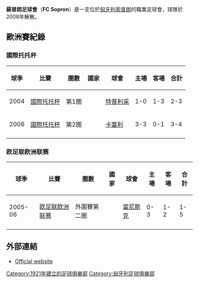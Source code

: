 {{unreferenced|time=2015-08-08T07:22:23+00:00}}
{{Infobox football club |
clubname =  蘇普朗|
image    = |
fullname = Football Club Sopron |
nickname =  |
founded  = {{start date and age|df=yes|1921}} |
dissolved  = {{start date and age|df=yes|2008}} |
ground   = [[索普朗|索普朗]] [[Káposztás_utca|Káposztás utca]] |
capacity = 5,300 |
chairman = {{flagicon|ITA}} [[Antonio_Righi|Antonio Righi]] |
headcoach = {{flagicon|ITA}} [[Vincenzo_Cosco|Vincenzo Cosco]] |
league   = [[匈牙利足球甲級聯賽|匈牙利足球甲級聯賽]] |
season   = 2007–08 |
position = 匈甲，第 15 位 |
|pattern_b1=|pattern_ra1=|leftarm1=FFFFFF|body1=FFFFFF|rightarm1=FFFFFF|shorts1=FF0000|socks1=FFFFFF|
pattern_la2=|pattern_b2=|pattern_ra2=|leftarm2=FF0000|body2=FF0000|rightarm2=FF0000|shorts2=FF0000|socks2=FF0000|
}}

'''蘇普朗足球會'''（'''FC Sopron'''）是一支位於[[匈牙利|匈牙利]][[索普朗|索普朗]]的職業足球會，球隊於2008年解散。

== 歐洲賽紀錄 ==
{{Empty section|date=2010年7月}}

=== 國際托托杯===
{| class="wikitable"
! 球季
! 比賽
! 圏數
! 國家
! 球會
! 主場
! 客場
! 合計
|-
|2004
|[[國際托托杯|國際托托杯]]
|第1圏
|{{flagicon|Czech Republic}}
|[[特普利采足球會|特普利采]]
|1-0
|1-3
|2-3
|-
|2006
|[[國際托托杯|國際托托杯]]
|第2圏
|{{flagicon|Turkey}}
|[[卡塞利體育|卡塞利]]
|3-3
|0-1
|3-4
|-
|}

=== 欧足联欧洲联赛===
{| class="wikitable"
! 球季
! 比賽
! 圏數
! 國家
! 球會
! 主場
! 客場
! 合計
|-
|2005-06
|[[欧足联欧洲联赛|欧足联欧洲联赛]]
|外圍賽第二圈
|{{flagicon|Ukraine}}
|[[頓涅茨克冶金工人足球俱樂部|當尼斯克]]
|0-3
|1-2
|1-5
|-
|}

==外部連結==
*{{hu icon}} [https://web.archive.org/web/20060209034316/http://www.fcsopron.hu/ Official website]

[[Category:1921年建立的足球俱樂部|Category:1921年建立的足球俱樂部]]
[[Category:匈牙利足球俱樂部|Category:匈牙利足球俱樂部]]